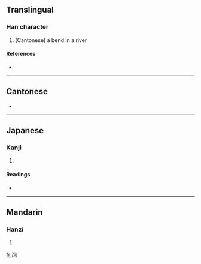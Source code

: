 ==Translingual==

===Han character===
{{Han char|rn=5|rad=乙|as=05|sn=6|four=|canj=弓田 (NW)}}

# (Cantonese) a bend in a river

====References====
* {{Han ref|kx=0084.141|dkj=00185|dj=0171.140|hdz=10053.070|uh=4E6A|ud=20074}}

----

==Cantonese==
{{yue-hanzi|jyut=kek6}}
* {{defn|Cantonese|sort=乙05}}

----

==Japanese==

===Kanji===
{{ja-kanji|grade=uc|rs=乙05}}

# {{defn|Japanese}}

====Readings====
* {{ja-readings|on=[[どう]] (dō), [[のう]] (nō)|kun=[[くま]] (kuma)}}

----

==Mandarin==

===Hanzi===
{{cmn-hanzi|pin=[[náng]] ([[nang2]]), [[nāng]] ([[nang1]])|wg=nang<sup>1</sup>}}

# {{defn|Mandarin|sort=乙05}}

[[fr:乪]]